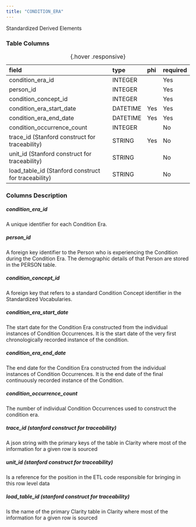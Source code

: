 ```yaml
---
title: "CONDITION_ERA"
---
```


Standardized Derived Elements

### Table Columns

| field                                               | type     | phi   | required   |
|:----------------------------------------------------|:---------|:------|:-----------|
| condition_era_id                                    | INTEGER  |       | Yes        |
| person_id                                           | INTEGER  |       | Yes        |
| condition_concept_id                                | INTEGER  |       | Yes        |
| condition_era_start_date                            | DATETIME | Yes   | Yes        |
| condition_era_end_date                              | DATETIME | Yes   | Yes        |
| condition_occurrence_count                          | INTEGER  |       | No         |
| trace_id (Stanford construct for traceability)      | STRING   | Yes   | No         |
| unit_id (Stanford construct for traceability)       | STRING   |       | No         |
| load_table_id (Stanford construct for traceability) | STRING   |       | No         |

:  {.hover .responsive}

### Columns Description


##### condition_era_id

A unique identifier for each Condition Era.

##### person_id

A foreign key identifier to the Person who is experiencing the Condition during the Condition Era. The demographic details of that Person are stored in the PERSON table.

##### condition_concept_id

A foreign key that refers to a standard Condition Concept identifier in the Standardized Vocabularies.

##### condition_era_start_date

The start date for the Condition Era constructed from the individual instances of Condition Occurrences. It is the start date of the very first chronologically recorded instance of the condition.

##### condition_era_end_date

The end date for the Condition Era constructed from the individual instances of Condition Occurrences. It is the end date of the final continuously recorded instance of the Condition.

##### condition_occurrence_count

The number of individual Condition Occurrences used to construct the condition era.

##### trace_id (stanford construct for traceability) 

A json string with the primary keys of the table in Clarity where most of the information for a given row is sourced

##### unit_id (stanford construct for traceability) 

Is a reference for the position in the ETL code responsible for bringing in this row level data

##### load_table_id (stanford construct for traceability) 

Is the name of the primary Clarity table in Clarity where most of the information for a given row is sourced
